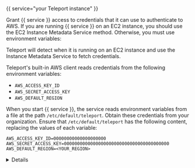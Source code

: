 {{ service="your Teleport instance" }}

Grant {{ service }} access to credentials that it can use to authenticate to
AWS. If you are running {{ service }} on an EC2 instance, you should use the EC2
Instance Metadata Service method. Otherwise, you must use environment variables:

<Tabs>
<TabItem label="Instance Metadata Service">

Teleport will detect when it is running on an EC2 instance and use the Instance
Metadata Service to fetch credentials. 

</TabItem>
<TabItem label="Environment Variables">

Teleport's built-in AWS client reads credentials from the following environment
variables:

- `AWS_ACCESS_KEY_ID`
- `AWS_SECRET_ACCESS_KEY`
- `AWS_DEFAULT_REGION`

When you start {{ service }}, the service reads environment variables from a
file at the path `/etc/default/teleport`. Obtain these credentials from your
organization. Ensure that `/etc/default/teleport` has the following content,
replacing the values of each variable:

```text
AWS_ACCESS_KEY_ID=00000000000000000000
AWS_SECRET_ACCESS_KEY=0000000000000000000000000000000000000000
AWS_DEFAULT_REGION=<YOUR_REGION>
```
</TabItem>
</Tabs>

<Details title="Have multiple credentials sources?">

Teleport's AWS client loads credentials from different sources in the following
order:

- Environment Variables
- Shared credentials file
- Shared configuration file (Teleport always enables shared configuration)
- EC2 Instance Metadata (credentials only)

While you can provide AWS credentials via a shared credentials file or shared
configuration file, you will need to run {{ service }} with the `AWS_PROFILE`
environment variable assigned to the name of your profile of choice. 

If you have a specific use case that the instructions above do not account for,
consult the documentation for the [AWS SDK for
Go](https://docs.aws.amazon.com/sdk-for-go/api/aws/session/) for a detailed
description of credential loading behavior.

</Details>


